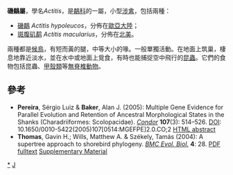 {{Automatic taxobox
| taxon = Actitis
| image =  Actitis hypoleucos 1 tb (Marek Szczepanek).jpg
| image_caption =  [[磯鷸|磯鷸]]
| authority = [[Johann_Karl_Wilhelm_Illiger|Illiger]], 1811
| subdivision_ranks = [[種|種]]
| subdivision = 
[[磯鷸|磯鷸]] ''A. hypoleucos''<br>
[[斑腹矶鹬|斑腹矶鹬]] ''A. macularius''
}}

'''磯鷸屬'''，學名''Actitis''，是[[鷸科|鷸科]]的一屬，小型[[涉禽|涉禽]]，包括兩種：
* [[磯鷸|磯鷸]] ''Actitis hypoleucos''，分佈在[[歐亞大陸|歐亞大陸]]；
* [[斑腹矶鹬|斑腹矶鹬]] ''Actitis macularius''，分佈在[[北美|北美]]。

兩種都是[[候鳥|候鳥]]，有短而黃的腿，中等大小的喙。一般單獨活動。在地面上筑巢，棲息地靠近淡水，並在水中或地面上覓食，有時也能捕捉空中飛行的[[昆蟲|昆蟲]]。它們的食物包括昆蟲、[[甲殼類|甲殼類]]等[[無脊椎動物|無脊椎動物]]。

==參考==
* '''Pereira''', Sérgio Luiz & '''Baker''', Alan J. (2005): Multiple Gene Evidence for Parallel Evolution and Retention of Ancestral Morphological States in the Shanks (Charadriiformes: Scolopacidae). ''[[Condor_(journal)|Condor]]'' '''107'''(3): 514–526. [[Digital_Object_Identifier|DOI]]: 10.1650/0010-5422(2005)107[0514:MGEFPE]2.0.CO;2 [http://www.bioone.org/perlserv/?request=get-abstract&issn=0010-5422&volume=107&issue=03&page=0514 HTML abstract] {{Wayback|url=http://www.bioone.org/perlserv/?request=get-abstract&issn=0010-5422&volume=107&issue=03&page=0514 |date=20191017142758 }}
* '''Thomas''', Gavin H.; Wills, Matthew A. & Székely, Tamás (2004): A supertree approach to shorebird phylogeny. ''[[BMC_journals|BMC Evol. Biol.]]'' '''4''': 28. {{doi|10.1186/1471-2148-4-28}} [http://www.pubmedcentral.org/picrender.fcgi?artid=515296&blobtype=pdf PDF fulltext] {{Wayback|url=http://www.pubmedcentral.org/picrender.fcgi?artid=515296&blobtype=pdf |date=20160411191831 }} [http://www.pubmedcentral.org/articlerender.fcgi?artid=515296#supplementary-material-sec Supplementary Material] {{Webarchive|url=https://archive.today/20130802041856/http://www.pubmedcentral.org/articlerender.fcgi?artid=515296%23supplementary-material-sec#supplementary-material-sec |date=2013-08-02 }}
{{Taxonbar|from=Q310859}}

[[Category:磯鷸屬|*]]
[[Category:鷸科|J]]